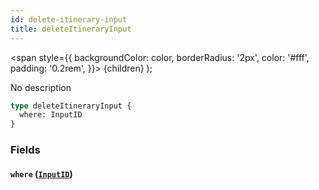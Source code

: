 ```yaml
---
id: delete-itinerary-input
title: deleteItineraryInput
---
```


<span
style={{
      backgroundColor: color,
      borderRadius: '2px',
      color: '#fff',
      padding: '0.2rem',
    }}>
{children}
</span>
);

No description

```graphql
type deleteItineraryInput {
  where: InputID
}
```

### Fields

#### `where` ([`InputID`](/v1/inputs/input-id))
